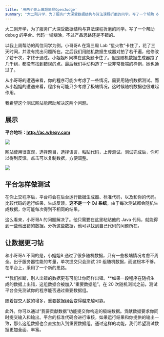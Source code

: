 ```yaml
---
title: '用两个晚上做超简易OpenJudge'
summary: "大二刚开学，为了服务广大深受数据结构与算法课程折磨的同学。写了一个帮助 debug 的平台。代码一塌糊涂，不过产品思路还是不错的。"
---
```


大二刚开学，为了服务广大深受数据结构与算法课程折磨的同学。写了一个帮助 debug 的平台。代码一塌糊涂，不过产品思路还是不错的。




以我上周帮助的两位同学为例。小哥哥A 在第三周 Lab “星火牧”卡住了，花了三天时间，并没有找出问题所在。之后我们用随机数据生成器对拍了若干遍，他修改了若干次，才终于通过。小姐姐B 同样在这条题卡住了。但是随机数据生成器跑了几千组，都没有找到错误的点。最后我们手动构造了一些非常极端的样例，她也通过了。

从小哥哥的遭遇来看，你的程序可能少考虑了一些情况，需要用随机数据测试。而从小姐姐的遭遇来看，程序有可能只少考虑了极端情况，这时候随机数据也很难起作用。

我希望这个测试网站能帮助解决这两个问题。


## 展示

**平台地址：http://ac.whexy.com**

<Dialog>
因平台显著降低了作业难度。按任课教师要求已经关停。
</Dialog>

![](/images/EeTpfxjAwJXZ4tH.png)

网站使用很直观，选择题目，选择语言，粘贴代码，上传测试。测试完成后，你可以得到反馈。点击可以复制数据，方便调整。

![](/images/zxcfPHylaYLbUBr.png)



## 平台怎样做测试

在你上交程序后，平台将会在后台运行数据生成器、标准代码，以及和你的代码。比较代码的运行结果，生成反馈。**这不是一个 OJ 系统**，由于每次测试都会随机生成数据，你可能每次得到不相同的结果。

这么看来，小哥哥A 的问题解决了。他只需要在这里粘贴他的 Java 代码，就能得到一些他出错的数据。分析这些数据，他可以找到自己代码的问题所在。



## 让数据更刁钻

和小哥哥A 不同的是，小姐姐B 通过了很多随机数据，只有一些极端情况考虑不周全。出于服务器性能的考量，单次提交只会测试 20 组随机数据，而这根本不够。在平台上，采用了一个新的思路。

**我们推断，别人出错的数据更有可能让你同样出错。**如果一段程序在随机生成的数据上出错，这组数据会被加入“重要数据组”。在 20 次随机测试之前，测试平台会先测试你的程序能否通过重要数据组。

随着提交人数的增多，重要数据组会变得越来越可靠。

此外，你可以通过“我要贡献数据”功能提交你构造的极端数据。贡献数据要求你同时提交输入和输出。平台的标准代码会进行审核，如果运行结果和你提供的输出一致，那么这组数据也会直接加入到重要数据组。通过这样的功能，我们希望测试数据更加全面、丰富。
